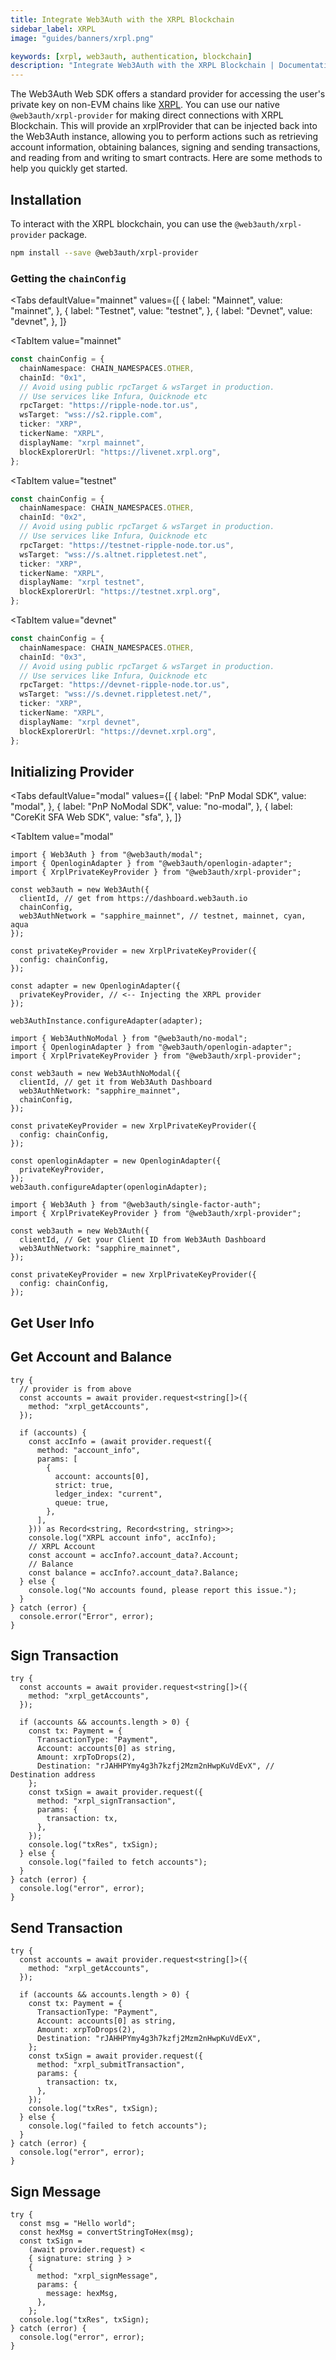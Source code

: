 ```yaml
---
title: Integrate Web3Auth with the XRPL Blockchain
sidebar_label: XRPL
image: "guides/banners/xrpl.png"

keywords: [xrpl, web3auth, authentication, blockchain]
description: "Integrate Web3Auth with the XRPL Blockchain | Documentation - Web3Auth"
---
```



The Web3Auth Web SDK offers a standard provider for accessing the user's private key on non-EVM
chains like [XRPL](https://xrpl.org/). You can use our native `@web3auth/xrpl-provider` for making
direct connections with XRPL Blockchain. This will provide an xrplProvider that can be injected back
into the Web3Auth instance, allowing you to perform actions such as retrieving account information,
obtaining balances, signing and sending transactions, and reading from and writing to smart
contracts. Here are some methods to help you quickly get started.

## Installation

To interact with the XRPL blockchain, you can use the `@web3auth/xrpl-provider` package.

```bash npm2yarn
npm install --save @web3auth/xrpl-provider
```

### Getting the `chainConfig`

<Tabs
 defaultValue="mainnet"
  values={[
    { label: "Mainnet", value: "mainnet", },
    { label: "Testnet", value: "testnet", },
    { label: "Devnet", value: "devnet", },
  ]}
>
<TabItem
  value="mainnet"
>

```typescript
const chainConfig = {
  chainNamespace: CHAIN_NAMESPACES.OTHER,
  chainId: "0x1",
  // Avoid using public rpcTarget & wsTarget in production.
  // Use services like Infura, Quicknode etc
  rpcTarget: "https://ripple-node.tor.us",
  wsTarget: "wss://s2.ripple.com",
  ticker: "XRP",
  tickerName: "XRPL",
  displayName: "xrpl mainnet",
  blockExplorerUrl: "https://livenet.xrpl.org",
};
```

</TabItem>

<TabItem
  value="testnet"
>

```typescript
const chainConfig = {
  chainNamespace: CHAIN_NAMESPACES.OTHER,
  chainId: "0x2",
  // Avoid using public rpcTarget & wsTarget in production.
  // Use services like Infura, Quicknode etc
  rpcTarget: "https://testnet-ripple-node.tor.us",
  wsTarget: "wss://s.altnet.rippletest.net",
  ticker: "XRP",
  tickerName: "XRPL",
  displayName: "xrpl testnet",
  blockExplorerUrl: "https://testnet.xrpl.org",
};
```

</TabItem>

<TabItem
  value="devnet"
>

```typescript
const chainConfig = {
  chainNamespace: CHAIN_NAMESPACES.OTHER,
  chainId: "0x3",
  // Avoid using public rpcTarget & wsTarget in production.
  // Use services like Infura, Quicknode etc
  rpcTarget: "https://devnet-ripple-node.tor.us",
  wsTarget: "wss://s.devnet.rippletest.net/",
  ticker: "XRP",
  tickerName: "XRPL",
  displayName: "xrpl devnet",
  blockExplorerUrl: "https://devnet.xrpl.org",
};
```

</TabItem>
</Tabs>

## Initializing Provider

<Tabs
  defaultValue="modal"
  values={[
    { label: "PnP Modal SDK", value: "modal", },
    { label: "PnP NoModal SDK", value: "no-modal", },
    { label: "CoreKit SFA Web SDK", value: "sfa", },
  ]}
>
<TabItem
  value="modal"
>

```tsx
import { Web3Auth } from "@web3auth/modal";
import { OpenloginAdapter } from "@web3auth/openlogin-adapter";
import { XrplPrivateKeyProvider } from "@web3auth/xrpl-provider";

const web3auth = new Web3Auth({
  clientId, // get from https://dashboard.web3auth.io
  chainConfig,
  web3AuthNetwork = "sapphire_mainnet", // testnet, mainnet, cyan, aqua
});

const privateKeyProvider = new XrplPrivateKeyProvider({
  config: chainConfig,
});

const adapter = new OpenloginAdapter({
  privateKeyProvider, // <-- Injecting the XRPL provider
});

web3AuthInstance.configureAdapter(adapter);
```

</TabItem>
<TabItem
  value="no-modal"
>

```tsx
import { Web3AuthNoModal } from "@web3auth/no-modal";
import { OpenloginAdapter } from "@web3auth/openlogin-adapter";
import { XrplPrivateKeyProvider } from "@web3auth/xrpl-provider";

const web3auth = new Web3AuthNoModal({
  clientId, // get it from Web3Auth Dashboard
  web3AuthNetwork: "sapphire_mainnet",
  chainConfig,
});

const privateKeyProvider = new XrplPrivateKeyProvider({
  config: chainConfig,
});

const openloginAdapter = new OpenloginAdapter({
  privateKeyProvider,
});
web3auth.configureAdapter(openloginAdapter);
```

</TabItem>
<TabItem
  value="sfa"
>

```tsx
import { Web3Auth } from "@web3auth/single-factor-auth";
import { XrplPrivateKeyProvider } from "@web3auth/xrpl-provider";

const web3auth = new Web3Auth({
  clientId, // Get your Client ID from Web3Auth Dashboard
  web3AuthNetwork: "sapphire_mainnet",
});

const privateKeyProvider = new XrplPrivateKeyProvider({
  config: chainConfig,
});
```

</TabItem>
</Tabs>

## Get User Info

<GetUserInfoSnippet />

## Get Account and Balance

```tsx
try {
  // provider is from above
  const accounts = await provider.request<string[]>({
    method: "xrpl_getAccounts",
  });

  if (accounts) {
    const accInfo = (await provider.request({
      method: "account_info",
      params: [
        {
          account: accounts[0],
          strict: true,
          ledger_index: "current",
          queue: true,
        },
      ],
    })) as Record<string, Record<string, string>>;
    console.log("XRPL account info", accInfo);
    // XRPL Account
    const account = accInfo?.account_data?.Account;
    // Balance
    const balance = accInfo?.account_data?.Balance;
  } else {
    console.log("No accounts found, please report this issue.");
  }
} catch (error) {
  console.error("Error", error);
}
```

## Sign Transaction

```tsx
try {
  const accounts = await provider.request<string[]>({
    method: "xrpl_getAccounts",
  });

  if (accounts && accounts.length > 0) {
    const tx: Payment = {
      TransactionType: "Payment",
      Account: accounts[0] as string,
      Amount: xrpToDrops(2),
      Destination: "rJAHHPYmy4g3h7kzfj2Mzm2nHwpKuVdEvX", // Destination address
    };
    const txSign = await provider.request({
      method: "xrpl_signTransaction",
      params: {
        transaction: tx,
      },
    });
    console.log("txRes", txSign);
  } else {
    console.log("failed to fetch accounts");
  }
} catch (error) {
  console.log("error", error);
}
```

## Send Transaction

```tsx
try {
  const accounts = await provider.request<string[]>({
    method: "xrpl_getAccounts",
  });

  if (accounts && accounts.length > 0) {
    const tx: Payment = {
      TransactionType: "Payment",
      Account: accounts[0] as string,
      Amount: xrpToDrops(2),
      Destination: "rJAHHPYmy4g3h7kzfj2Mzm2nHwpKuVdEvX",
    };
    const txSign = await provider.request({
      method: "xrpl_submitTransaction",
      params: {
        transaction: tx,
      },
    });
    console.log("txRes", txSign);
  } else {
    console.log("failed to fetch accounts");
  }
} catch (error) {
  console.log("error", error);
}
```

## Sign Message

```tsx
try {
  const msg = "Hello world";
  const hexMsg = convertStringToHex(msg);
  const txSign =
    (await provider.request) <
    { signature: string } >
    {
      method: "xrpl_signMessage",
      params: {
        message: hexMsg,
      },
    };
  console.log("txRes", txSign);
} catch (error) {
  console.log("error", error);
}
```
